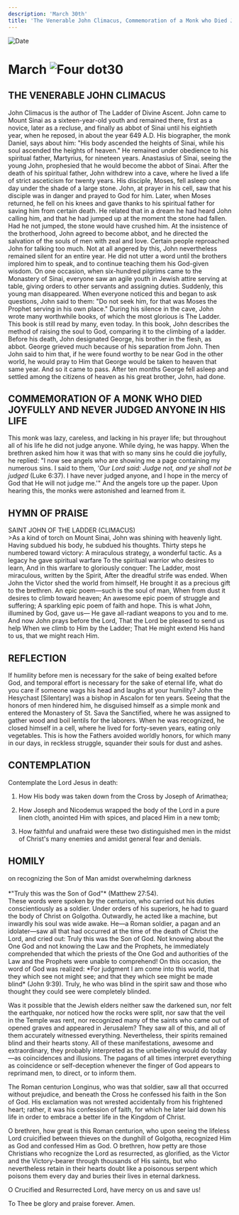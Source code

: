 ```yaml
---
description: 'March 30th'
title: 'The Venerable John Climacus, Commemoration of a Monk who Died Joyfully and Never Judged Anyone in His Life'
---
```


<RunningHead />
<Image src="/title-imprint.png" height={68} width={50} alt="Date" className="title-imprint"/>

# <div id="date">March <Image className="four-dot" src="/four-dot.png" height={15} width={15} alt="Four dot" />30</div>

## THE VENERABLE JOHN CLIMACUS

John Climacus is the author of The Ladder of Divine Ascent. John came to Mount Sinai as a sixteen-year-old youth and remained there, first as a novice, later as a recluse, and finally as abbot of Sinai until his eightieth year, when he reposed, in about the year 649 A.D. His biographer, the monk Daniel, says about him: "His body ascended the heights of Sinai, while his soul ascended the heights of heaven." He remained under obedience to his spiritual father, Martyrius, for nineteen years. Anastasius of Sinai, seeing the young John, prophesied that he would become the abbot of Sinai. After the death of his spiritual father, John withdrew into a cave, where he lived a life of strict asceticism for twenty years. His disciple, Moses, fell asleep one day under the shade of a large stone. John, at prayer in his cell, saw that his disciple was in danger and prayed to God for him. Later, when Moses returned, he fell on his knees and gave thanks to his spiritual father for saving him from certain death. He related that in a dream he had heard John calling him, and that he had jumped up at the moment the stone had fallen. Had he not jumped, the stone would have crushed him. At the insistence of the brotherhood, John agreed to become abbot, and he directed the salvation of the souls of men with zeal and love. Certain people reproached John for talking too much. Not at all angered by this, John nevertheless remained silent for an entire year. He did not utter a word until the brothers implored him to speak, and to continue teaching them his God-given wisdom. On one occasion, when six-hundred pilgrims came to the Monastery of Sinai, everyone saw an agile youth in Jewish attire serving at table, giving orders to other servants and assigning duties. Suddenly, this young man disappeared. When everyone noticed this and began to ask questions, John said to them: "Do not seek him, for that was Moses the Prophet serving in his own place." During his silence in the cave, John wrote many worthwhile books, of which the most glorious is The Ladder. This book is still read by many, even today. In this book, John describes the method of raising the soul to God, comparing it to the climbing of a ladder. Before his death, John designated George, his brother in the flesh, as abbot. George grieved much because of his separation from John. Then John said to him that, if he were found worthy to be near God in the other world, he would pray to Him that George would be taken to heaven that same year. And so it came to pass. After ten months George fell asleep and settled among the citizens of heaven as his great brother, John, had done.

## COMMEMORATION OF A MONK WHO DIED JOYFULLY AND NEVER JUDGED ANYONE IN HIS LIFE

This monk was lazy, careless, and lacking in his prayer life; but throughout all of his life he did not judge anyone. While dying, he was happy. When the brethren asked him how it was that with so many sins he could die joyfully, he replied: "I now see angels who are showing me a page containing my numerous sins. I said to them, *'Our Lord said: Judge not, and ye shall not be judged* (Luke 6:37). I have never judged anyone, and I hope in the mercy of God that He will not judge me.'" And the angels tore up the paper. Upon hearing this, the monks were astonished and learned from it.


## HYMN OF PRAISE
<div style={{textAlign:'center', color:'crimson', fontWeight:'bold'}}>
SAINT JOHN OF THE LADDER (CLIMACUS)
</div>
>As a kind of torch on Mount Sinai,  
John was shining with heavenly light.  
Having subdued his body, he subdued his thoughts.  
Thirty steps he numbered toward victory:  
A miraculous strategy, a wonderful tactic.  
As a legacy he gave spiritual warfare  
To the spiritual warrior who desires to learn,  
And in this warfare to gloriously conquer:  
The Ladder, most miraculous, written by the Spirit,  
After the dreadful strife was ended.  
When John the Victor shed the world from himself,  
He brought it as a precious gift to the brethren.  
An epic poem—such is the soul of man,  
When from dust it desires to climb toward heaven;  
An awesome epic poem of struggle and suffering;  
A sparkling epic poem of faith and hope.  
This is what John, illumined by God, gave us—  
He gave all-radiant weapons to you and to me.  
And now John prays before the Lord,  
That the Lord be pleased to send us help  
When we climb to Him by the Ladder;  
That He might extend His hand to us, that we might reach Him.  


## REFLECTION

If humility before men is necessary for the sake of being exalted before God, and temporal effort is necessary for the sake of eternal life, what do you care if someone wags his head and laughs at your humility? John the Hesychast [Silentary] was a bishop in Ascalon for ten years. Seeing that the honors of men hindered him, he disguised himself as a simple monk and entered the Monastery of St. Sava the Sanctified, where he was assigned to gather wood and boil lentils for the laborers. When he was recognized, he closed himself in a cell, where he lived for forty-seven years, eating only vegetables. This is how the Fathers avoided worldly honors, for which many in our days, in reckless struggle, squander their souls for dust and ashes.


## CONTEMPLATION

Contemplate the Lord Jesus in death:

1. How His body was taken down from the Cross by Joseph of Arimathea;

2. How Joseph and Nicodemus wrapped the body of the Lord in a pure linen cloth, anointed Him with spices, and placed Him in a new tomb;

3. How faithful and unafraid were these two distinguished men in the midst of Christ's many enemies and amidst general fear and denials.


## HOMILY
<div style={{textAlign:'center', color:'crimson', fontWeight:'bold'}}>
on recognizing the Son of Man amidst overwhelming darkness
</div><br />
<div style={{textAlign:'right'}}>
*"Truly this was the Son of God"* (Matthew 27:54).
</div>
These words were spoken by the centurion, who carried out his duties conscientiously as a soldier. Under orders of his superiors, he had to guard the body of Christ on Golgotha. Outwardly, he acted like a machine, but inwardly his soul was wide awake. He—a Roman soldier, a pagan and an idolater—saw all that had occurred at the time of the death of Christ the Lord, and cried out: Truly this was the Son of God. Not knowing about the One God and not knowing the Law and the Prophets, he immediately comprehended that which the priests of the One God and authorities of the Law and the Prophets were unable to comprehend! On this occasion, the word of God was realized: *For judgment I am come into this world, that they which see not might see; and that they which see might be made blind* (John 9:39). Truly, he who was blind in the spirit saw and those who thought they could see were completely blinded.

Was it possible that the Jewish elders neither saw the darkened sun, nor felt the earthquake, nor noticed how the rocks were split, nor saw that the veil in the Temple was rent, nor recognized many of the saints who came out of opened graves and appeared in Jerusalem? They saw all of this, and all of them accurately witnessed everything. Nevertheless, their spirits remained blind and their hearts stony. All of these manifestations, awesome and extraordinary, they probably interpreted as the unbelieving would do today—as coincidences and illusions. The pagans of all times interpret everything as coincidence or self-deception whenever the finger of God appears to reprimand men, to direct, or to inform them.

The Roman centurion Longinus, who was that soldier, saw all that occurred without prejudice, and beneath the Cross he confessed his faith in the Son of God. His exclamation was not wrested accidentally from his frightened heart; rather, it was his confession of faith, for which he later laid down his life in order to embrace a better life in the Kingdom of Christ.

O brethren, how great is this Roman centurion, who upon seeing the lifeless Lord cruicified between thieves on the dunghill of Golgotha, recognized Him as God and confessed Him as God. O brethren, how petty are those Christians who recognize the Lord as resurrected, as glorified, as the Victor and the Victory-bearer through thousands of His saints, but who nevertheless retain in their hearts doubt like a poisonous serpent which poisons them every day and buries their lives in eternal darkness.

O Crucified and Resurrected Lord, have mercy on us and save us!

To Thee be glory and praise forever. Amen.